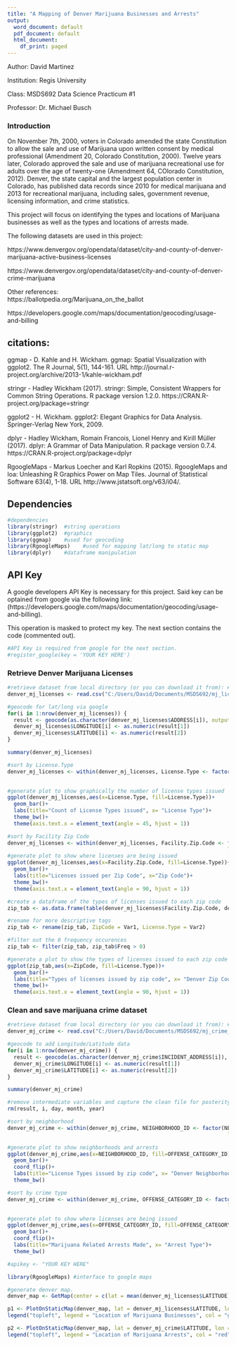 ---
title: "A Mapping of Denver Marijuana Businesses and Arrests"
output:
  word_document: default
  pdf_document: default
  html_document:
    df_print: paged
---
Author: David Martinez</br>

Institution: Regis University</br>

Class: MSDS692 Data Science Practicum #1</br>

Professor: Dr. Michael Busch</br>


### Introduction</br>
On November 7th, 2000, voters in Colorado amended the state Constitution to allow the sale and use of Marijuana upon written consent by medical professional (Amendment 20, Colorado Constitution, 2000). Twelve years later, Colorado approved the sale and use of marijuana recreational use for adults over the age of twenty-one (Amendment 64, COlorado Constitution, 2012). Denver, the state capital and the largest population center in Colorado, has published data records since 2010 for medical marijuana and 2013 for recreational marijuana, including sales, government revenue, licensing information, and crime statistics.</br>

This project will focus on identifying the types and locations of Marijuana businesses as well as the types and locations of arrests made.</br>

The following datasets are used in this project: </br>

https://www.denvergov.org/opendata/dataset/city-and-county-of-denver-marijuana-active-business-licenses</br>

https://www.denvergov.org/opendata/dataset/city-and-county-of-denver-crime-marijuana</br>

Other references:</br>
https://ballotpedia.org/Marijuana_on_the_ballot</br>

https://developers.google.com/maps/documentation/geocoding/usage-and-billing</br>

## citations: 
ggmap - D. Kahle and H. Wickham. ggmap: Spatial Visualization with ggplot2. The R Journal, 5(1), 144-161. URL http://journal.r-project.org/archive/2013-1/kahle-wickham.pdf</br>

stringr - Hadley Wickham (2017). stringr: Simple, Consistent Wrappers for Common String Operations. R package version 1.2.0.
  https://CRAN.R-project.org/package=stringr</br>

ggplot2 - H. Wickham. ggplot2: Elegant Graphics for Data Analysis. Springer-Verlag New York, 2009.</br>

dplyr - Hadley Wickham, Romain Francois, Lionel Henry and Kirill Müller (2017). dplyr: A Grammar of Data Manipulation. R package
  version 0.7.4. https://CRAN.R-project.org/package=dplyr</br>

RgoogleMaps - Markus Loecher and Karl Ropkins (2015). RgoogleMaps and loa: Unleashing R Graphics Power on Map Tiles. Journal of
  Statistical Software 63(4), 1-18. URL http://www.jstatsoft.org/v63/i04/.</br>

## Dependencies
```{r message=FALSE}
#dependencies
library(stringr)  #string operations
library(ggplot2)  #graphics
library(ggmap)    #used for geocoding
library(RgoogleMaps)    #used for mapping lat/long to static map
library(dplyr)    #dataframe manipulation
```

## API Key
A google developers API Key is necessary for this project. Said key can be optained from google via the following link: (https://developers.google.com/maps/documentation/geocoding/usage-and-billing).</br>

This operation is masked to protect my key. The next section contains the code (commented out).<br>

```{r}
#API Key is required from google for the next section.
#register_google(key = 'YOUR KEY HERE')
```

### Retrieve Denver Marijuana Licenses
```{r message=F}

#retrieve dataset from local directory (or you can download it from): #https://github.com/davelovesdata/Denver-Marijuana-Locations/blob/master/mj_licenses_geocoded.csv)
denver_mj_licenses <- read.csv("C:/Users/David/Documents/MSDS692/mj_licenses_geocoded.csv", header=TRUE)

#geocode for lat/long via google 
for(i in 1:nrow(denver_mj_licenses)) {
  result <- geocode(as.character(denver_mj_licenses$ADDRESS[i]), output="latlona", source="google")
  denver_mj_licenses$LONGITUDE[i] <- as.numeric(result[1])
  denver_mj_licenses$LATITUDE[i] <- as.numeric(result[2])
}

summary(denver_mj_licenses)

#sort by License.Type
denver_mj_licenses <- within(denver_mj_licenses, License.Type <- factor(License.Type, 
                                                                        levels=names(sort(table(License.Type), decreasing=TRUE))))

#generate plot to show graphically the number of license types issued
ggplot(denver_mj_licenses,aes(x=License.Type, fill=License.Type))+
  geom_bar()+
  labs(title="Count of License Types issued", x= "License Type")+
  theme_bw()+
  theme(axis.text.x = element_text(angle = 45, hjust = 1))

#sort by Facility Zip Code
denver_mj_licenses <- within(denver_mj_licenses, Facility.Zip.Code <- factor(Facility.Zip.Code, 
                                                                      levels=names(sort(table(Facility.Zip.Code), decreasing=TRUE))))
#generate plot to show where licenses are being issued
ggplot(denver_mj_licenses,aes(x=Facility.Zip.Code, fill=License.Type))+
  geom_bar()+
  labs(title="Licenses issued per Zip Code", x="Zip Code")+
  theme_bw()+
  theme(axis.text.x = element_text(angle = 90, hjust = 1))

#create a dataframe of the types of licenses issued to each zip code  
zip_tab <- as.data.frame(table(denver_mj_licenses$Facility.Zip.Code, denver_mj_licenses$License.Type))

#rename for more descriptive tags
zip_tab <- rename(zip_tab, ZipCode = Var1, License.Type = Var2)

#filter out the 0 frequency occurences
zip_tab <- filter(zip_tab, zip_tab$Freq > 0)

#generate a plot to show the types of licenses issued to each zip code
ggplot(zip_tab,aes(x=ZipCode, fill=License.Type))+
  geom_bar()+
  labs(title="Types of licenses issued by zip code", x= "Denver Zip Codes")+
  theme_bw()+
  theme(axis.text.x = element_text(angle = 90, hjust = 1))
```

### Clean and save marijuana crime dataset
```{r message=F}

#retrieve dataset from local directory (or you can download it from): #https://github.com/davelovesdata/Denver-Marijuana-Locations/blob/master/mj_crime_geocoded.csv)
denver_mj_crime <- read.csv("C:/Users/David/Documents/MSDS692/mj_crime_geocoded.csv", header=TRUE)

#geocode to add Longitude/Latitude data
for(i in 1:nrow(denver_mj_crime)) {
  result <- geocode(as.character(denver_mj_crime$INCIDENT_ADDRESS[i]), output="latlona", source="google")
  denver_mj_crime$LONGITUDE[i] <- as.numeric(result[1])
  denver_mj_crime$LATITUDE[i] <- as.numeric(result[2])
}

summary(denver_mj_crime)

#remove intermediate variables and capture the clean file for posterity
rm(result, i, day, month, year)

#sort by neighborhood
denver_mj_crime <- within(denver_mj_crime, NEIGHBORHOOD_ID <- factor(NEIGHBORHOOD_ID, 
                                                                      levels=names(sort(table(NEIGHBORHOOD_ID), decreasing=FALSE))))

#generate plot to show neighborhoods and arrests
ggplot(denver_mj_crime,aes(x=NEIGHBORHOOD_ID, fill=OFFENSE_CATEGORY_ID))+
  geom_bar()+
  coord_flip()+
  labs(title="License Types issued by zip code", x= "Denver Neighborhoods")+
  theme_bw()

#sort by crime type
denver_mj_crime <- within(denver_mj_crime, OFFENSE_CATEGORY_ID <- factor(OFFENSE_CATEGORY_ID, 
                                                                      levels=names(sort(table(OFFENSE_CATEGORY_ID), decreasing=FALSE))))

#generate plot to show where licenses are being issued
ggplot(denver_mj_crime,aes(x=OFFENSE_CATEGORY_ID, fill=OFFENSE_CATEGORY_ID))+
  geom_bar()+
  coord_flip()+
  labs(title="Marijuana Related Arrests Made", x= "Arrest Type")+
  theme_bw()
```

```{r}
#apikey <- "YOUR KEY HERE"
```

```{r}
library(RgoogleMaps) #interface to google maps 

#generate denver map. 
denver_map <- GetMap(center = c(lat = mean(denver_mj_licenses$LATITUDE), lon = mean(denver_mj_licenses$LONGITUDE)), destfile="denver_map.png", size = c(640, 640), zoom = 12, sensor = "false", maptype = "roadmap", format = "png", RETURNIMAGE = TRUE, GRAYSCALE = FALSE, NEWMAP = TRUE, SCALE = 1, API_console_key = apikey, verbose = 0)

p1 <- PlotOnStaticMap(denver_map, lat = denver_mj_licenses$LATITUDE, lon = denver_mj_licenses$LONGITUDE, destfile="denver_map.png", GRAYSCALE = FALSE, add = FALSE, FUN = points, NEWMAP = TRUE, TrueProj = TRUE, axes = TRUE, atX = NULL, atY = NULL, col = 3, pch=9)
legend("topleft", legend = "Location of Marijuana Businesses", col = "green", bg = "white", pch=9)

p2 <- PlotOnStaticMap(denver_map, lat = denver_mj_crime$LATITUDE, lon = denver_mj_crime$LONGITUDE, destfile="denver_map.png", GRAYSCALE = FALSE, add = FALSE, FUN = points, NEWMAP = TRUE, TrueProj = TRUE, axes = TRUE, atX = NULL, atY = NULL, col = 2, pch=12)
legend("topleft", legend = "Location of Marijuana Arrests", col = "red", bg = "white", pch=12)

```
